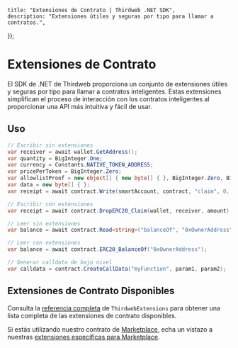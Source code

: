
	title: "Extensiones de Contrato | Thirdweb .NET SDK",
	description: "Extensiones útiles y seguras por tipo para llamar a contratos.",
});

# Extensiones de Contrato

El SDK de .NET de Thirdweb proporciona un conjunto de extensiones útiles y seguras por tipo para llamar a contratos inteligentes. Estas extensiones simplifican el proceso de interacción con los contratos inteligentes al proporcionar una API más intuitiva y fácil de usar.

## Uso


```csharp
// Escribir sin extensiones
var receiver = await wallet.GetAddress();
var quantity = BigInteger.One;
var currency = Constants.NATIVE_TOKEN_ADDRESS;
var pricePerToken = BigInteger.Zero;
var allowlistProof = new object[] { new byte[] { }, BigInteger.Zero, BigInteger.Zero, Constants.ADDRESS_ZERO };
var data = new byte[] { };
var receipt = await contract.Write(smartAccount, contract, "claim", 0, receiver, quantity, currency, pricePerToken, allowlistProof, data);

// Escribir con extensiones
var receipt = await contract.DropERC20_Claim(wallet, receiver, amount);

// Leer sin extensiones
var balance = await contract.Read<string>("balanceOf", "0xOwnerAddress");

// Leer con extensiones
var balance = await contract.ERC20_BalanceOf("0xOwnerAddress");

// Generar calldata de bajo nivel
var calldata = contract.CreateCallData("myFunction", param1, param2);
```

## Extensiones de Contrato Disponibles

Consulta la [referencia completa](https://thirdweb-dev.github.io/dotnet/docs/Thirdweb.ThirdwebExtensions.html) de `ThirdwebExtensions` para obtener una lista completa de las extensiones de contrato disponibles.

Si estás utilizando nuestro contrato de [Marketplace](https://thirdweb.com/thirdweb.eth/MarketplaceV3), echa un vistazo a nuestras [extensiones específicas para Marketplace](https://thirdweb-dev.github.io/dotnet/docs/Thirdweb.ThirdwebMarketplaceExtensions.html).


